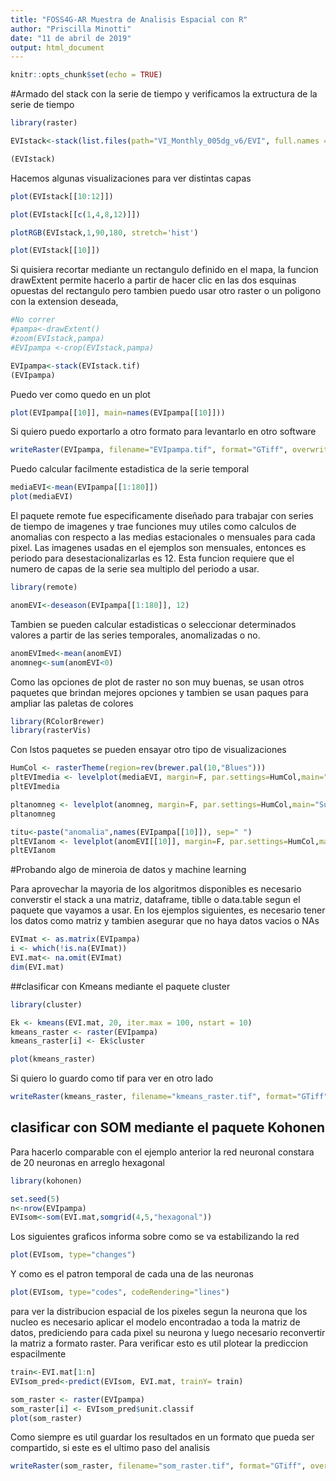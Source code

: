 ```yaml
---
title: "FOSS4G-AR Muestra de Analisis Espacial con R"
author: "Priscilla Minotti"
date: "11 de abril de 2019"
output: html_document
---
```


```r
knitr::opts_chunk$set(echo = TRUE)
```

#Armado del stack con la serie de tiempo y verificamos la extructura de la serie de tiempo
```r
library(raster)

EVIstack<-stack(list.files(path="VI_Monthly_005dg_v6/EVI", full.names = TRUE))

(EVIstack)
```

Hacemos algunas visualizaciones para ver distintas capas

```r
plot(EVIstack[[10:12]])
```

```r
plot(EVIstack[[c(1,4,8,12)]])
```

```r
plotRGB(EVIstack,1,90,180, stretch='hist')
```



```r
plot(EVIstack[[10]])
```

Si quisiera recortar mediante un rectangulo definido en el mapa, la funcion drawExtent permite hacerlo a partir de hacer clic en las dos esquinas opuestas del rectangulo pero tambien puedo usar otro raster o un poligono con la extension deseada,

```r
#No correr
#pampa<-drawExtent()
#zoom(EVIstack,pampa)
#EVIpampa <-crop(EVIstack,pampa)

EVIpampa<-stack(EVIstack.tif)
(EVIpampa)
```
Puedo ver como quedo en un plot
```r
plot(EVIpampa[[10]], main=names(EVIpampa[[10]]))
```

Si quiero puedo exportarlo a otro formato para levantarlo en otro software

```r
writeRaster(EVIpampa, filename="EVIpampa.tif", format="GTiff", overwrite=TRUE)
```

Puedo calcular facilmente estadistica de la serie temporal
```r
mediaEVI<-mean(EVIpampa[[1:180]])
plot(mediaEVI)
```

El paquete remote fue especificamente diseñado para trabajar con series de tiempo de imagenes y trae funciones muy utiles como calculos de anomalias con respecto a las medias estacionales o mensuales para cada pixel. Las imagenes usadas en el ejemplos son mensuales, entonces es periodo para desestacionalizarlas es 12. Esta funcion requiere que el numero de capas de la serie sea multiplo del periodo a usar.

```r
library(remote)

anomEVI<-deseason(EVIpampa[[1:180]], 12)
```
Tambien se pueden calcular estadisticas o seleccionar determinados valores a partir de las series temporales, anomalizadas o no.

```r
anomEVImed<-mean(anomEVI)
anomneg<-sum(anomEVI<0)
```

Como las opciones de plot de raster no son muy buenas, se usan otros paquetes que brindan mejores opciones y tambien se usan paques para ampliar las paletas de colores

```r
library(RColorBrewer)
library(rasterVis)
```
Con lstos paquetes se pueden ensayar otro tipo de visualizaciones

```r
HumCol <- rasterTheme(region=rev(brewer.pal(10,"Blues")))
pltEVImedia <- levelplot(mediaEVI, margin=F, par.settings=HumCol,main="EVI medio 2002-2017")
pltEVImedia
```

```r
pltanomneg <- levelplot(anomneg, margin=F, par.settings=HumCol,main="Suma Anomalias negativas EVI 2002-2017")
pltanomneg
```

```r
titu<-paste("anomalia",names(EVIpampa[[10]]), sep=" ")
pltEVIanom <- levelplot(anomEVI[[10]], margin=F, par.settings=HumCol,main=titu)
pltEVIanom
```

#Probando algo de mineroia de datos y machine learning

Para aprovechar la mayoria de los algoritmos disponibles es necesario converstir el stack a una matriz, dataframe, tiblle o data.table segun el paquete que vayamos a usar. En los ejemplos siguientes, es necesario tener los datos como matriz y tambien asegurar que no haya datos vacios o NAs

```r
EVImat <- as.matrix(EVIpampa)
i <- which(!is.na(EVImat))
EVI.mat<- na.omit(EVImat)
dim(EVI.mat)
```


##clasificar con Kmeans mediante el paquete cluster

```r
library(cluster)

Ek <- kmeans(EVI.mat, 20, iter.max = 100, nstart = 10)
kmeans_raster <- raster(EVIpampa)
kmeans_raster[i] <- Ek$cluster

plot(kmeans_raster)
```

Si quiero lo guardo como tif para ver en otro lado

```r
writeRaster(kmeans_raster, filename="kmeans_raster.tif", format="GTiff", overwrite=TRUE)
```


## clasificar con SOM mediante el paquete Kohonen

Para hacerlo comparable con el ejemplo anterior la red neuronal constara de 20 neuronas en arreglo hexagonal
```r
library(kohonen)

set.seed(5)
n<-nrow(EVIpampa)
EVIsom<-som(EVI.mat,somgrid(4,5,"hexagonal"))
```
Los siguientes graficos informa sobre como se va estabilizando la red
```r
plot(EVIsom, type="changes")
```

Y como es el patron temporal de cada una de las neuronas

```r
plot(EVIsom, type="codes", codeRendering="lines")

```

para ver la distribucion espacial de los pixeles segun la neurona que los nucleo es necesario aplicar el modelo encontradao a toda la matriz de datos, prediciendo para cada pixel su neurona y luego necesario reconvertir la matriz a formato raster. Para verificar esto es util plotear la prediccion espacilmente
```r
train<-EVI.mat[1:n]
EVIsom_pred<-predict(EVIsom, EVI.mat, trainY= train)

som_raster <- raster(EVIpampa)
som_raster[i] <- EVIsom_pred$unit.classif
plot(som_raster)
```
Como siempre es util guardar los resultados en un formato que pueda ser compartido, si este es el ultimo paso del analisis

```r

writeRaster(som_raster, filename="som_raster.tif", format="GTiff", overwrite=TRUE)
```
